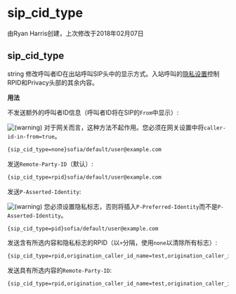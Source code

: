 # sip_cid_type

由Ryan Harris创建，上次修改于2018年02月07日

## sip_cid_type

string 修改呼叫者ID在出站呼叫SIP头中的显示方式。入站呼叫的[隐私设置](../FreeSWITCH-Explained/Modules/mod-dptools/6587011.mdx#about)控制RPID和Privacy头部的其余内容。

**用法**

不发送额外的呼叫者ID信息（呼叫者ID将在SIP的`From`中显示）:

![(warning)](/images/icons/emoticons/warning.svg) 对于网关而言，这种方法不起作用。您必须在网关设置中将`caller-id-in-from=true`。

```xml
{sip_cid_type=none}sofia/default/user@example.com
```

发送`Remote-Party-ID`（默认）:

```xml
{sip_cid_type=rpid}sofia/default/user@example.com
```

发送`P-Asserted-Identity`:

![(warning)](/images/icons/emoticons/warning.svg) 您必须设置隐私标志，否则将插入`P-Preferred-Identity`而不是`P-Asserted-Identity`。

```xml
{sip_cid_type=pid}sofia/default/user@example.com
```

发送含有所选内容和隐私标志的RPID（以`+`分隔，使用`none`以清除所有标志）:

```xml
{sip_cid_type=rpid,origination_caller_id_name=test,origination_caller_id_number=1234,origination_privacy=screen+hide_name+hide_number}sofia/default/user@example.com
```

发送具有所选内容的`Remote-Party-ID`:

```xml
{sip_cid_type=rpid,origination_caller_id_name=test,origination_caller_id_number=1234}sofia/default/user@example.com
```
